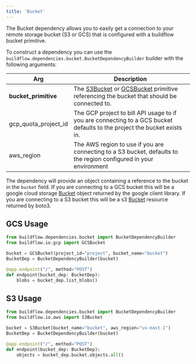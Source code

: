 ```yaml
---
title: 'Bucket'
---
```


The Bucket dependency allows you to easily get a connection to your remote storage bucket (S3 or GCS) that is configured with a buildflow bucket primitive.

To construct a dependency you can use the `buildflow.dependencies.bucket.BucketDependencyBuilder` builder with the following arguments:

| Arg                  | Description                                                                                                                                                                 |
|----------------------|-----------------------------------------------------------------------------------------------------------------------------------------------------------------------------|
| **bucket_primitive** | The [S3Bucket](/buildflow/primitives/aws/s3) or [GCSBucket](/buildflow/primitives/gcp/gcs) primitive referencing the bucket that should be connected to.                                                                                                                                                    |
| gcp_quota_project_id | The GCP project to bill API usage to if you are connecting to a GCS bucket defaults to the project the bucket exists in. |
| aws_region           | The AWS region to use if you are connecting to a S3 bucket, defaults to the region configured in your environment                                           |

The dependency will provide an object containing a reference to the bucket in the `bucket` field.
If you are connecting to a GCS bucket this will be a google cloud storage [Bucket](https://cloud.google.com/python/docs/buildflow/reference/storage/latest/google.cloud.storage.bucket.Bucket) object returned by the google client library.
If you are connecting to a S3 bucket this will be a s3 [Bucket](https://boto3.amazonaws.com/v1/documentation/api/latest/buildflow/reference/services/s3/bucket/index.html) resource returned by boto3. 

## GCS Usage

```python
from buildflow.dependencies.bucket import BucketDependencyBuilder
from buildflow.io.gcp import GCSBucket

bucket = GCSBucket(project_id="project", bucket_name="bucket")
BucketDep = BucketDependencyBuilder(bucket)

@app.endpoint("/", method="POST")
def endpoint(bucket_dep: BucketDep):
    blobs = bucket_dep.list_blobs()
```

## S3 Usage

```python
from buildflow.dependencies.bucket import BucketDependencyBuilder
from buildflow.io.aws import S3Bucket

bucket = S3Bucket(bucket_name="bucket", aws_region="us-east-1")
BucketDep = BucketDependencyBuilder(bucket)

@app.endpoint("/", method="POST")
def endpoint(bucket_dep: BucketDep):
    objects = bucket_dep.bucket.objects.all()
```

